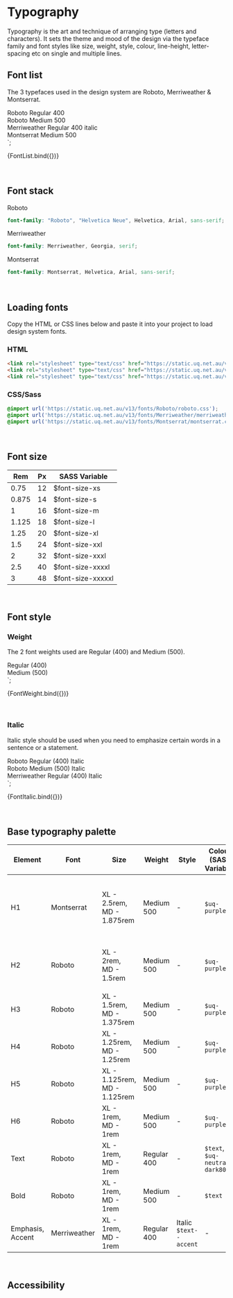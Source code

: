 
<Meta title="Core/Typography" />

# Typography

Typography is the art and technique of arranging type (letters and characters). It sets the theme and mood of the design via the typeface family and font styles like size, weight, style, colour, line-height, letter-spacing etc on single and multiple lines.

## Font list

The 3 typefaces used in the design system are Roboto, Merriweather & Montserrat.

  <div class="uqds-fonts">
    <div class="uqds-font uqds-font--roboto">Roboto Regular 400</div>
    <div class="uqds-font uqds-font--roboto uqds-font--500">Roboto Medium 500</div>
    <div class="uqds-font uqds-font--merriweather uqds-font--italic">Merriweather Regular 400 italic</div>
    <div class="uqds-font uqds-font--montserrat uqds-font--500">Montserrat Medium 500</div>
  </div>
`;

<Story name="Font list">{FontList.bind({})}</Story>

<br />

## Font stack

Roboto
```scss
font-family: "Roboto", "Helvetica Neue", Helvetica, Arial, sans-serif;
```
Merriweather
```scss
font-family: Merriweather, Georgia, serif;
```
Montserrat
```scss
font-family: Montserrat, Helvetica, Arial, sans-serif;
```

<br />

## Loading fonts

Copy the HTML or CSS lines below and paste it into your project to load design system fonts.

### HTML
```html
<link rel="stylesheet" type="text/css" href="https://static.uq.net.au/v13/fonts/Roboto/roboto.css" />
<link rel="stylesheet" type="text/css" href="https://static.uq.net.au/v13/fonts/Merriweather/merriweather.css" />
<link rel="stylesheet" type="text/css" href="https://static.uq.net.au/v13/fonts/Montserrat/montserrat.css" />
```

### CSS/Sass
```css
@import url('https://static.uq.net.au/v13/fonts/Roboto/roboto.css');
@import url('https://static.uq.net.au/v13/fonts/Merriweather/merriweather.css');
@import url('https://static.uq.net.au/v13/fonts/Montserrat/montserrat.css');
```

<br />

## Font size

<table>
  <thead>
    <tr>
      <th>Rem</th>
      <th>Px</th>
      <th>SASS Variable</th>
    </tr>
  </thead>
  <tbody>
    <tr>
      <td>0.75</td>
      <td>12</td>
      <td>$font-size-xs</td>
    </tr>
    <tr>
      <td>0.875</td>
      <td>14</td>
      <td>$font-size-s</td>
    </tr>
    <tr>
      <td>1</td>
      <td>16</td>
      <td>$font-size-m</td>
    </tr>
    <tr>
      <td>1.125</td>
      <td>18</td>
      <td>$font-size-l</td>
    </tr>
    <tr>
      <td>1.25</td>
      <td>20</td>
      <td>$font-size-xl</td>
    </tr>
    <tr>
      <td>1.5</td>
      <td>24</td>
      <td>$font-size-xxl</td>
    </tr>
    <tr>
      <td>2</td>
      <td>32</td>
      <td>$font-size-xxxl</td>
    </tr>
    <tr>
      <td>2.5</td>
      <td>40</td>
      <td>$font-size-xxxxl</td>
    </tr>
    <tr>
      <td>3</td>
      <td>48</td>
      <td>$font-size-xxxxxl</td>
    </tr>
  </tbody>
</table>

<br />

## Font style

### Weight

The 2 font weights used are Regular (400) and Medium (500).

  <div class="uqds-fonts">
    <div class="uqds-font uqds-font--roboto">Regular (400)</div>
    <div class="uqds-font uqds-font--roboto uqds-font--500">Medium (500)</div>
  </div>
`;

<Story name="Font weights">{FontWeight.bind({})}</Story>

<br />

### Italic

Italic style should be used when you need to emphasize certain words in a sentence or a statement.

  <div class="uqds-fonts">
    <div class="uqds-font uqds-font--roboto uqds-font--italic">Roboto Regular (400) Italic</div>
    <div class="uqds-font uqds-font--roboto uqds-font--500 uqds-font--italic">Roboto Medium (500) Italic</div>
    <div class="uqds-font uqds-font--merriweather uqds-font--italic">Merriweather Regular (400) Italic</div>
  </div>
`;

<Story name="Font italic">{FontItalic.bind({})}</Story>

<br />

## Base typography palette

<table className="uqds-table uqds-table--card">
  <thead>
    <tr className="uqds-table__mobile-heading">
      <th className="uqds-table__heading">Element</th>
      <th className="uqds-table__heading">Font</th>
      <th className="uqds-table__heading">Size</th>
      <th className="uqds-table__heading">Weight</th>
      <th className="uqds-table__heading">Style</th>
      <th className="uqds-table__heading">Colour (SASS Variable)</th>
      <th className="uqds-table__heading">Line height</th>
      <th className="uqds-table__heading">Usage example</th>
    </tr>
  </thead>
  <tbody>
    <tr className="uqds-table__row">
      <td className="uqds-table__item">H1</td>
      <td className="uqds-table__item" data-title="Font:">Montserrat</td>
      <td className="uqds-table__item" data-title="Size:">XL - 2.5rem, <br /> MD - 1.875rem</td>
      <td className="uqds-table__item" data-title="Weight:">Medium 500</td>
      <td className="uqds-table__item" data-title="Style:"> - </td>
      <td className="uqds-table__item" data-title="Colour (SASS Variable):"><code>$uq-purple</code></td>
      <td className="uqds-table__item" data-title="Line height:">1.4</td>
      <td className="uqds-table__item" data-title="Usage example:">
        <div class="uqds-fonts">
          <div class="uqds-font uqds-font--montserrat uqds-font--500"><h1>Page header</h1></div>
        </div>
      </td>
    </tr>
    <tr className="uqds-table__row">
      <td className="uqds-table__item">H2</td>
      <td className="uqds-table__item" data-title="Font:">Roboto</td>
      <td className="uqds-table__item" data-title="Size:">XL - 2rem, <br /> MD - 1.5rem</td>
      <td className="uqds-table__item" data-title="Weight:">Medium 500</td>
      <td className="uqds-table__item" data-title="Style:"> - </td>
      <td className="uqds-table__item" data-title="Colour (SASS Variable):"><code>$uq-purple</code></td>
      <td className="uqds-table__item" data-title="Line height:">1.4</td>
      <td className="uqds-table__item" data-title="Usage example:">
        <div class="uqds-fonts">
          <div class="uqds-font uqds-font--roboto uqds-font--500"><h2>Sub header</h2></div>
        </div>
      </td>
    </tr>
    <tr className="uqds-table__row">
      <td className="uqds-table__item">H3</td>
      <td className="uqds-table__item" data-title="Font:">Roboto</td>
      <td className="uqds-table__item" data-title="Size:">XL - 1.5rem, <br /> MD - 1.375rem</td>
      <td className="uqds-table__item" data-title="Weight:">Medium 500</td>
      <td className="uqds-table__item" data-title="Style:"> - </td>
      <td className="uqds-table__item" data-title="Colour (SASS Variable):"><code>$uq-purple</code></td>
      <td className="uqds-table__item" data-title="Line height:">1.4</td>
      <td className="uqds-table__item" data-title="Usage example:">
        <div class="uqds-fonts">
          <div class="uqds-font uqds-font--roboto uqds-font--500"><h3>Sub header</h3></div>
        </div>
      </td>
    </tr>
    <tr className="uqds-table__row">
      <td className="uqds-table__item">H4</td>
      <td className="uqds-table__item" data-title="Font:">Roboto</td>
      <td className="uqds-table__item" data-title="Size:">XL - 1.25rem, <br /> MD - 1.25rem</td>
      <td className="uqds-table__item" data-title="Weight:">Medium 500</td>
      <td className="uqds-table__item" data-title="Style:"> - </td>
      <td className="uqds-table__item" data-title="Colour (SASS Variable):"><code>$uq-purple</code></td>
      <td className="uqds-table__item" data-title="Line height:">1.4</td>
      <td className="uqds-table__item" data-title="Usage example:">
        <div class="uqds-fonts">
          <div class="uqds-font uqds-font--roboto uqds-font--500"><h4>Sub header</h4></div>
        </div>
      </td>
    </tr>
    <tr className="uqds-table__row">
      <td className="uqds-table__item">H5</td>
      <td className="uqds-table__item" data-title="Font:">Roboto</td>
      <td className="uqds-table__item" data-title="Size:">XL - 1.125rem, <br /> MD - 1.125rem</td>
      <td className="uqds-table__item" data-title="Weight:">Medium 500</td>
      <td className="uqds-table__item" data-title="Style:"> - </td>
      <td className="uqds-table__item" data-title="Colour (SASS Variable):"><code>$uq-purple</code></td>
      <td className="uqds-table__item" data-title="Line height:">1.4</td>
      <td className="uqds-table__item" data-title="Usage example:">
        <div class="uqds-fonts">
          <div class="uqds-font uqds-font--roboto uqds-font--500"><h5>Sub header</h5></div>
        </div>
      </td>
    </tr>
    <tr className="uqds-table__row">
      <td className="uqds-table__item">H6</td>
      <td className="uqds-table__item" data-title="Font:">Roboto</td>
      <td className="uqds-table__item" data-title="Size:">XL - 1rem, <br /> MD - 1rem</td>
      <td className="uqds-table__item" data-title="Weight:">Medium 500</td>
      <td className="uqds-table__item" data-title="Style:"> - </td>
      <td className="uqds-table__item" data-title="Colour (SASS Variable):"><code>$uq-purple</code></td>
      <td className="uqds-table__item" data-title="Line height:">1.4</td>
      <td className="uqds-table__item" data-title="Usage example:">
        <div class="uqds-fonts">
          <div class="uqds-font uqds-font--roboto uqds-font--500"><h6>Sub header</h6></div>
        </div>
      </td>
    </tr>
    <tr className="uqds-table__row">
      <td className="uqds-table__item">Text</td>
      <td className="uqds-table__item" data-title="Font:">Roboto</td>
      <td className="uqds-table__item" data-title="Size:">XL - 1rem, <br /> MD - 1rem</td>
      <td className="uqds-table__item" data-title="Weight:">Regular 400</td>
      <td className="uqds-table__item" data-title="Style:"> - </td>
      <td className="uqds-table__item" data-title="Colour (SASS Variable):"><code>$text</code>, <code>$uq-neutral-dark80</code></td>
      <td className="uqds-table__item" data-title="Line height:">1.5</td>
      <td className="uqds-table__item" data-title="Usage example:">
        <div class="uqds-fonts">
          <div class="uqds-font uqds-font--roboto uqds-font--400">Text</div>
        </div>
      </td>
    </tr>
    <tr className="uqds-table__row">
      <td className="uqds-table__item">Bold</td>
      <td className="uqds-table__item" data-title="Font:">Roboto</td>
      <td className="uqds-table__item" data-title="Size:">XL - 1rem, <br /> MD - 1rem</td>
      <td className="uqds-table__item" data-title="Weight:">Medium 500</td>
      <td className="uqds-table__item" data-title="Style:"> - </td>
      <td className="uqds-table__item" data-title="Colour (SASS Variable):"><code>$text</code></td>
      <td className="uqds-table__item" data-title="Line height:">1.5</td>
      <td className="uqds-table__item" data-title="Usage example:">
        <div class="uqds-fonts">
          <div class="uqds-font uqds-font--roboto uqds-font--500">Text bold</div>
        </div>
      </td>
    </tr>
    <tr className="uqds-table__row">
      <td className="uqds-table__item">Emphasis, Accent</td>
      <td className="uqds-table__item" data-title="Font:">Merriweather</td>
      <td className="uqds-table__item" data-title="Size:">XL - 1rem, <br /> MD - 1rem</td>
      <td className="uqds-table__item" data-title="Weight:">Regular 400</td>
      <td className="uqds-table__item" data-title="Style:">Italic <code>$text--accent</code></td>
      <td className="uqds-table__item" data-title="Colour (SASS Variable):"> - </td>
      <td className="uqds-table__item" data-title="Line height:">1.5</td>
      <td className="uqds-table__item" data-title="Usage example:">
        <div class="uqds-fonts">
          <div class="uqds-font uqds-font--merriweather uqds-font--italic">Emphasis, Blockquote, Statement</div>
        </div>
      </td>
    </tr>
  </tbody>
</table>

<br />

## Accessibility